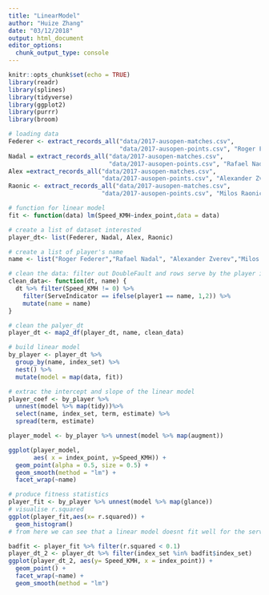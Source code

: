 ```yaml
---
title: "LinearModel"
author: "Huize Zhang"
date: "03/12/2018"
output: html_document
editor_options: 
  chunk_output_type: console
---
```


```r
knitr::opts_chunk$set(echo = TRUE)
library(readr)
library(splines)
library(tidyverse)
library(ggplot2)
library(purrr)
library(broom)

```


```r
# loading data
Federer <- extract_records_all("data/2017-ausopen-matches.csv", 
                               "data/2017-ausopen-points.csv", "Roger Federer")
Nadal = extract_records_all("data/2017-ausopen-matches.csv",
                            "data/2017-ausopen-points.csv", "Rafael Nadal")
Alex =extract_records_all("data/2017-ausopen-matches.csv",
                          "data/2017-ausopen-points.csv", "Alexander Zverev")
Raonic <- extract_records_all("data/2017-ausopen-matches.csv",
                          "data/2017-ausopen-points.csv", "Milos Raonic")
```


```r
# function for linear model 
fit <- function(data) lm(Speed_KMH~index_point,data = data)

# create a list of dataset interested 
player_dt<- list(Federer, Nadal, Alex, Raonic)

# create a list of player's name
name <- list("Roger Federer","Rafael Nadal", "Alexander Zverev","Milos Raonic")

# clean the data: filter out DoubleFault and rows serve by the player interested 
clean_data<- function(dt, name) {
  dt %>% filter(Speed_KMH != 0) %>% 
    filter(ServeIndicator == ifelse(player1 == name, 1,2)) %>% 
    mutate(name = name)
}

# clean the palyer_dt
player_dt <- map2_df(player_dt, name, clean_data)

# build linear model
by_player <- player_dt %>% 
  group_by(name, index_set) %>% 
  nest() %>% 
  mutate(model = map(data, fit)) 

# extrac the intercept and slope of the linear model
player_coef <- by_player %>%   
  unnest(model %>% map(tidy))%>% 
  select(name, index_set, term, estimate) %>% 
  spread(term, estimate)

player_model <- by_player %>% unnest(model %>% map(augment))

ggplot(player_model, 
       aes( x = index_point, y=Speed_KMH)) +
  geom_point(alpha = 0.5, size = 0.5) +
  geom_smooth(method = "lm") + 
  facet_wrap(~name) 

# produce fitness statistics
player_fit <- by_player %>% unnest(model %>% map(glance))
# visualise r.squared 
ggplot(player_fit,aes(x= r.squared)) + 
  geom_histogram()
# from here we can see that a linear model doesnt fit well for the serving speed 

badfit <- player_fit %>% filter(r.squared < 0.1)
player_dt_2 <- player_dt %>% filter(index_set %in% badfit$index_set)
ggplot(player_dt_2, aes(y= Speed_KMH, x = index_point)) + 
  geom_point() +
  facet_wrap(~name) + 
  geom_smooth(method = "lm")
 

```



